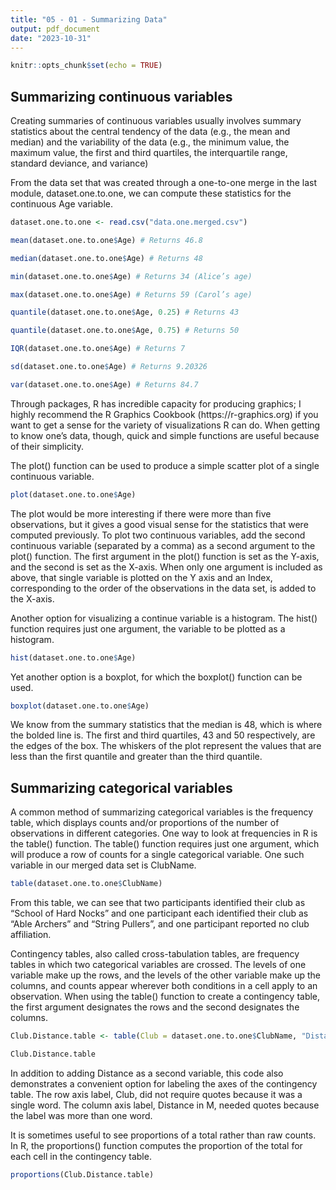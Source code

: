 ```yaml
---
title: "05 - 01 - Summarizing Data"
output: pdf_document
date: "2023-10-31"
---
```


```r
knitr::opts_chunk$set(echo = TRUE)
```

## Summarizing continuous variables

Creating summaries of continuous variables usually involves summary statistics 
about the central tendency of the data (e.g., the mean and median) and the 
variability of the data (e.g., the minimum value, the maximum value, the first
and third quartiles, the interquartile range, standard deviance, and variance)

From the data set that was created through a one-to-one merge in the last
module, dataset.one.to.one, we can compute these statistics for the continuous 
Age variable.

```r

dataset.one.to.one <- read.csv("data.one.merged.csv")

mean(dataset.one.to.one$Age) # Returns 46.8 

median(dataset.one.to.one$Age) # Returns 48 

min(dataset.one.to.one$Age) # Returns 34 (Alice’s age) 

max(dataset.one.to.one$Age) # Returns 59 (Carol’s age) 

quantile(dataset.one.to.one$Age, 0.25) # Returns 43 

quantile(dataset.one.to.one$Age, 0.75) # Returns 50 

IQR(dataset.one.to.one$Age) # Returns 7 

sd(dataset.one.to.one$Age) # Returns 9.20326 

var(dataset.one.to.one$Age) # Returns 84.7

```
Through packages, R has incredible capacity for producing graphics; I highly 
recommend the R Graphics Cookbook (https://r-graphics.org) if you want to get a
sense for the variety of visualizations R can do. When getting to know one’s 
data, though, quick and simple functions are useful because of their simplicity. 

The plot() function can be used to produce a simple scatter plot of a single 
continuous variable.

```r

plot(dataset.one.to.one$Age)

```

The plot would be more interesting if there were more than five observations, 
but it gives a good visual sense for the statistics that were computed 
previously. To plot two continuous variables, add the second continuous 
variable (separated by a comma) as a second argument to the plot() function.
The first argument in the plot() function is set as the Y-axis, and the second
is set as the X-axis. When only one argument is included as above, that single
variable is plotted on the Y axis and an Index, corresponding to the order 
of the observations in the data set, is added to the X-axis.

Another option for visualizing a continue variable is a histogram. The hist()
function requires just one argument, the variable to be plotted as a histogram.

```r

hist(dataset.one.to.one$Age)

```
Yet another option is a boxplot, for which the boxplot() function can be used. 

```r

boxplot(dataset.one.to.one$Age)

```

We know from the summary statistics that the median is 48, which is where the 
bolded line is. The first and third quartiles, 43 and 50 respectively, are the 
edges of the box. The whiskers of the plot represent the values that are less 
than the first quantile and greater than the third quantile.



## Summarizing categorical variables

A common method of summarizing categorical variables is the frequency table, 
which displays counts and/or proportions of the number of observations in 
different categories. One way to look at frequencies in R is the table() 
function. The table() function requires just one argument, which will produce a 
row of counts for a single categorical variable. One such variable in our
merged data set is ClubName.

```r

table(dataset.one.to.one$ClubName)

```

From this table, we can see that two participants identified their club as 
“School of Hard Nocks” and one participant each identified their club as “Able 
Archers” and “String Pullers”, and one participant reported no club affiliation.

Contingency tables, also called cross-tabulation tables, are frequency tables 
in which two categorical variables are crossed. The levels of one variable make
up the rows, and the levels of the other variable make up the columns, and 
counts appear wherever both conditions in a cell apply to an observation. When 
using the table() function to create a contingency table, the first argument 
designates the rows and the second designates the columns.

```r

Club.Distance.table <- table(Club = dataset.one.to.one$ClubName, "Distance in M" = dataset.one.to.one$Distance)

Club.Distance.table 

```
In addition to adding Distance as a second variable, this code also 
demonstrates a convenient option for labeling the axes of the contingency 
table. The row axis label, Club, did not require quotes because it was a single 
word. The column axis label, Distance in M, needed quotes because the label was 
more than one word.

It is sometimes useful to see proportions of a total rather than raw counts. 
In R, the proportions() function computes the proportion of the total for each 
cell in the contingency table.

```r

proportions(Club.Distance.table)

```

